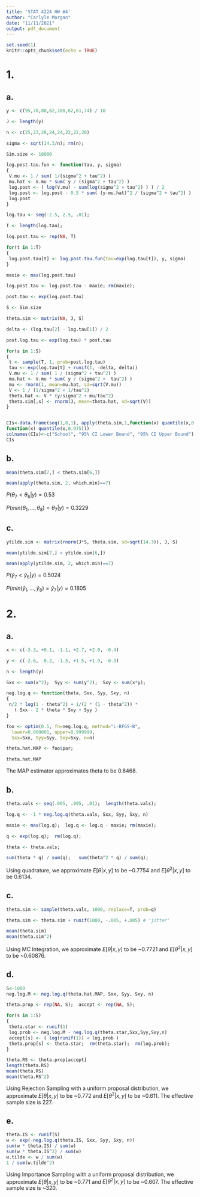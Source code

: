 ```yaml
---
title: 'STAT 4224 HW #4'
author: "Carlyle Morgan"
date: "11/11/2021"
output: pdf_document
---
```

```r
set.seed(1)
knitr::opts_chunk$set(echo = TRUE)
```

# 1.


## a.
```r
y <- c(95,70,80,62,108,62,61,74) / 10

J <- length(y)

n <- c(25,23,20,24,24,22,22,20)

sigma <- sqrt(14.3/n); rm(n);

Sim.size <- 10000

log.post.tau.fun <- function(tau, y, sigma) 
{
 V.mu <- 1 / sum( 1/(sigma^2 + tau^2) )
 mu.hat <- V.mu * sum( y / (sigma^2 + tau^2) )
 log.post <- ( log(V.mu) - sum(log(sigma^2 + tau^2) ) ) / 2
 log.post <- log.post - 0.5 * sum( (y-mu.hat)^2 / (sigma^2 + tau^2) )
 log.post
}

log.tau <- seq(-2.5, 2.5, .01);

T <- length(log.tau);

log.post.tau <- rep(NA, T)

for(t in 1:T)
{
 log.post.tau[t] <- log.post.tau.fun(tau=exp(log.tau[t]), y, sigma)
}

maxie <- max(log.post.tau)

log.post.tau <- log.post.tau - maxie; rm(maxie);

post.tau <- exp(log.post.tau)

S <- Sim.size

theta.sim <- matrix(NA, J, S)

delta <- (log.tau[2] - log.tau[1]) / 2

post.log.tau <- exp(log.tau) * post.tau

for(s in 1:S)
{
 t <- sample(T, 1, prob=post.log.tau)
 tau <- exp(log.tau[t] + runif(1, -delta, delta))
 V.mu <- 1 / sum( 1 / (sigma^2 + tau^2) )
 mu.hat <- V.mu * sum( y / (sigma^2 +  tau^2) )
 mu <- rnorm(1, mean=mu.hat, sd=sqrt(V.mu))
 V <- 1 / (1/sigma^2 + 1/tau^2) 
 theta.hat <- V * (y/sigma^2 + mu/tau^2)
 theta.sim[,s] <- rnorm(J, mean=theta.hat, sd=sqrt(V))
}


CIs<-data.frame(seq(1,8,1), apply(theta.sim,1,function(x) quantile(x,0.025)),apply(theta.sim,1,
function(x) quantile(x,0.975)))
colnames(CIs)<-c("School", "95% CI Lower Bound", "95% CI Upper Bound")
CIs
```

## b.

```r
mean(theta.sim[7,] < theta.sim[6,])

mean(apply(theta.sim, 2, which.min)==7)
```

$P(\theta_7<\theta_6|y) = 0.53$

$P(min(\theta_1,...,\theta_8)=\theta_7|y) = 0.3229$

## c.
```r
ytilde.sim <- matrix(rnorm(J*S, theta.sim, sd=sqrt(14.3)), J, S)

mean(ytilde.sim[7,] < ytilde.sim[6,])

mean(apply(ytilde.sim, 2, which.min)==7)
```

$P(\tilde y_7<\tilde y_6|y) = 0.5024$

$P(min(\tilde y_1,...,\tilde y_8) = \tilde y_7|y) = 0.1805$

# 2.

## a.
```r
x <- c(-3.3, +0.1, -1.1, +2.7, +2.0, -0.4)

y <- c(-2.6, -0.2, -1.5, +1.5, +1.9, -0.3)

n <- length(y)

Sxx <- sum(x^2);  Syy <- sum(y^2);  Sxy <- sum(x*y);

neg.log.q <- function(theta, Sxx, Syy, Sxy, n)
{
 n/2 * log(1 - theta^2) + 1/(2 * (1 - theta^2)) *  
   ( Sxx - 2 * theta * Sxy + Syy )
}

foo <- optim(0.5, fn=neg.log.q, method="L-BFGS-B", 
  lower=0.000001, upper=0.999999, 
  Sxx=Sxx, Syy=Syy, Sxy=Sxy, n=n)  

theta.hat.MAP <- foo$par;

theta.hat.MAP
```
The MAP estimator approximates theta to be 0.8468. 

## b.
```r
theta.vals <- seq(.005, .995, .01);  length(theta.vals); 

log.q <- -1 * neg.log.q(theta.vals, Sxx, Syy, Sxy, n)

maxie <- max(log.q);  log.q <- log.q - maxie; rm(maxie);

q <- exp(log.q);  rm(log.q);

theta <- theta.vals;  

sum(theta * q) / sum(q);   sum(theta^2 * q) / sum(q);
```
Using quadrature, we approximate $E[\theta|x,y]$ to be ~0.7754 and $E[\theta^2|x,y]$ to be 0.6134.

## c.

```r
theta.sim <- sample(theta.vals, 1000, replace=T, prob=q)

theta.sim <- theta.sim + runif(1000, -.005, +.005) # 'jitter'

mean(theta.sim)
mean(theta.sim^2)  
```

Using MC Integration, we approximate $E[\theta|x,y]$ to be ~0.7721 and $E[\theta^2|x,y]$ to be ~0.60876.

## d.
```r
S<-1000
neg.log.M <- neg.log.q(theta.hat.MAP, Sxx, Syy, Sxy, n)

theta.prop <- rep(NA, S);  accept <- rep(NA, S);

for(s in 1:S)
{
 theta.star <- runif(1)
 log.prob <- neg.log.M - neg.log.q(theta.star,Sxx,Syy,Sxy,n)
 accept[s] <- ( log(runif(1)) < log.prob ) 
 theta.prop[s] <- theta.star;  rm(theta.star);  rm(log.prob); 
}

theta.RS <- theta.prop[accept]
length(theta.RS)
mean(theta.RS)
mean(theta.RS^2)
```

Using Rejection Sampling with a uniform proposal distribution, we approximate $E[\theta|x,y]$ to be ~0.772 and $E[\theta^2|x,y]$ to be ~0.611. The effective sample size is 227.

## e.
```r
theta.IS <- runif(S)
w <- exp(-neg.log.q(theta.IS, Sxx, Syy, Sxy, n))
sum(w * theta.IS) / sum(w)
sum(w * theta.IS^2) / sum(w) 
w.tilde <- w / sum(w)
1 / sum(w.tilde^2)
```

Using Importance Sampling with a uniform proposal distribution, we approximate $E[\theta|x,y]$ to be ~0.771 and $E[\theta^2|x,y]$ to be ~0.607. The effective sample size is ~320.
